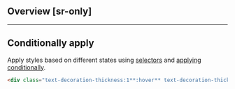 ## Overview [sr-only]
<Overview/>

---

## Conditionally apply
Apply styles based on different states using [selectors](/guide/state-selectors) and [applying conditionally](/guide/applying-conditionally).
```html
<div class="text-decoration-thickness:1**:hover** text-decoration-thickness:1**@sm** text-decoration-thickness:1**@dark** text-decoration-thickness:1**@print**">…</div>
```

